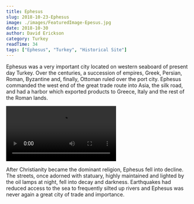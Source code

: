 ```yaml
---
title: Ephesus
slug: 2018-10-23-Ephesus
image: ./images/FeaturedImage-Epesus.jpg
date: 2018-10-30
author: David Erickson
category: Turkey
readTime: 34
tags: ["Ephesus", "Turkey", "Historical Site"]
---
```



Ephesus was a very important city located on western seaboard of present day Turkey. Over the centuries, a succession of empires, Greek, Persian, Roman, Byzantine and, finally, Ottoman ruled over the port city. Ephesus commanded the west end of the great trade route into Asia, the silk road, and had a harbor which exported products to Greece, Italy and the rest of the Roman lands. 


<Video src="https://youtube.com/embed/G8k-nS99g3g" title="Ephesus
"/>


After Christianity became the dominant religion, Ephesus fell into decline. The streets, once adorned with statuary, highly maintained and lighted by the oil lamps at night, fell into decay and darkness. Earthquakes had reduced access to the sea to frequently silted up rivers and Ephesus was never again a great city of trade and importance.